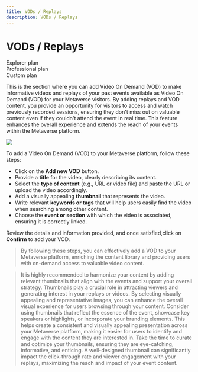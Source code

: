 ```yaml
---
title: VODs / Replays
description: VODs / Replays
---
```


# **VODs / Replays**

<div class="flex-row">
  <div class="plan">Explorer plan</div>
  <div class="plan">Professional plan</div>
  <div class="plan">Custom plan</div>
</div>

This is the section where you can add Video On Demand (VOD) to make informative videos and replays of your past events available as Video On Demand (VOD) for your Metaverse visitors. By adding replays and VOD content, you provide an opportunity for visitors to access and watch previously recorded sessions, ensuring they don't miss out on valuable content even if they couldn't attend the event in real time. This feature enhances the overall experience and extends the reach of your events within the Metaverse platform.

![](/img/Marvaimages/DocumentationspeedVOD.jpg)

To add a Video On Demand (VOD) to your Metaverse platform, follow these steps:

* Click on the **Add new VOD** button.
* Provide a **title** for the video, clearly describing its content.
* Select the **type of content** (e.g., URL or video file) and paste the URL or upload the video accordingly.
* Add a visually appealing **thumbnail** that represents the video.
* Write relevant **keywords or tags** that will help users easily find the video when searching among other content.
* Choose the **event or section** with which the video is associated, ensuring it is correctly linked.

Review the details and information provided, and once satisfied,click on **Confirm** to add your VOD.

> By following these steps, you can effectively add a VOD to your Metaverse platform, enriching the content library and providing users with on-demand access to valuable video content.

> It is highly recommended to harmonize your content by adding relevant thumbnails that align with the events and support your overall strategy. Thumbnails play a crucial role in attracting viewers and generating interest in your replays or videos. By selecting visually appealing and representative images, you can enhance the overall visual experience for users browsing through your content.
> Consider using thumbnails that reflect the essence of the event, showcase key speakers or highlights, or incorporate your branding elements. This helps create a consistent and visually appealing presentation across your Metaverse platform, making it easier for users to identify and engage with the content they are interested in.
> Take the time to curate and optimize your thumbnails, ensuring they are eye-catching, informative, and enticing. A well-designed thumbnail can significantly impact the click-through rate and viewer engagement with your replays, maximizing the reach and impact of your event content.
